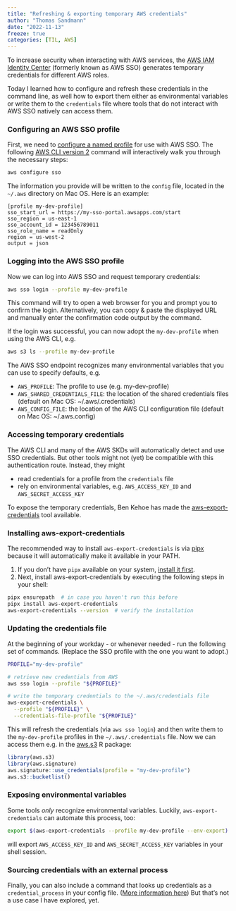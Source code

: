 ```yaml
---
title: "Refreshing & exporting temporary AWS credentials"
author: "Thomas Sandmann"
date: "2022-11-13"
freeze: true
categories: [TIL, AWS]
---
```


To increase security when interacting with AWS services, the
[AWS IAM Identity Center](https://aws.amazon.com/iam/identity-center/)
(formerly known as AWS SSO) generates temporary credentials
for different AWS roles.

Today I learned how to configure and refresh these credentials
in the command line, as well how to export them either as
environmental variables or write them to the `credentials` file
where tools that do not interact with AWS SSO natively can
access them.

### Configuring an AWS SSO profile

First, we need to 
[configure a named profile](https://docs.aws.amazon.com/cli/latest/userguide/cli-configure-sso.html)
for use with AWS SSO. The following
[AWS CLI version 2](https://docs.aws.amazon.com/cli/latest/userguide/getting-started-install.html)
command will interactively walk you through the necessary steps:

```bash
aws configure sso
```

The information you provide will be written to the `config` file, located in 
the `~/.aws` directory on Mac OS. Here is an example:

```
[profile my-dev-profile]
sso_start_url = https://my-sso-portal.awsapps.com/start
sso_region = us-east-1
sso_account_id = 123456789011
sso_role_name = readOnly
region = us-west-2
output = json
```

### Logging into the AWS SSO profile

Now we can log into AWS SSO and request temporary credentials:

```bash
aws sso login --profile my-dev-profile
```

This command will try to open a web browser for you and prompt you to confirm
the login. Alternatively, you can copy & paste the displayed URL and manually 
enter the confirmation code output by the command.

If the login was successful, you can now adopt the `my-dev-profile` when using
the AWS CLI, e.g.

```bash
aws s3 ls --profile my-dev-profile
```

The AWS SSO endpoint recognizes many environmental variables that you can use to
specify defaults, e.g.

- `AWS_PROFILE`: The profile to use (e.g. my-dev-profile)
- `AWS_SHARED_CREDENTIALS_FILE`: the location of the shared credentials files
  (default on Mac OS: ~/.aws/.credentials)
- `AWS_CONFIG_FILE`: the location of the AWS CLI configuration file 
  (default on Mac OS: ~/.aws.config)

### Accessing temporary credentials 

The AWS CLI and many of the AWS SKDs will automatically detect and use SSO
credentials. But other tools might not (yet) be compatible with this
authentication route. Instead, they might 

- read credentials for a profile from the `credentials` file
- rely on environmental variables, e.g. `AWS_ACCESS_KEY_ID` and 
  `AWS_SECRET_ACCESS_KEY`
  
To expose the temporary credentials, Ben Kehoe has made the 
[aws-export-credentials](https://github.com/benkehoe/aws-export-credentials)
tool available. 

### Installing aws-export-credentials

The recommended way to install `aws-export-credentials` is via 
[pipx](https://pypa.github.io/pipx/)
because it will automatically make it available in your PATH. 

1. If you don't have `pipx` available on your system, 
[install it first](https://pypa.github.io/pipx/#install-pipx).
2. Next, install aws-export-credentials by executing the following steps in your
  shell:

```bash
pipx ensurepath  # in case you haven't run this before
pipx install aws-export-credentials
aws-export-credentials --version  # verify the installation
```

### Updating the credentials file

At the beginning of your workday - or whenever needed - run the following set of
commands. (Replace the SSO profile with the one you want to adopt.)

```bash
PROFILE="my-dev-profile"

# retrieve new credentials from AWS
aws sso login --profile "${PROFILE}"

# write the temporary credentials to the ~/.aws/credentials file
aws-export-credentials \
  --profile "${PROFILE}" \
  --credentials-file-profile "${PROFILE}"
```

This will refresh the credentials (via `aws sso login`) and then write them 
to the `my-dev-profile` profiles in the `~/.aws/.credentials` file. Now we can
access them e.g. in the 
[aws.s3](https://cloud.r-project.org/web/packages/aws.s3/index.html) R package:

```r
library(aws.s3)
library(aws.signature)
aws.signature::use_credentials(profile = "my-dev-profile")
aws.s3::bucketlist()
```

### Exposing environmental variables

Some tools _only_ recognize environmental variables. Luckily, 
`aws-export-credentials` can automate this process, too:

```bash
export $(aws-export-credentials --profile my-dev-profile --env-export)
```

will export `AWS_ACCESS_KEY_ID` and `AWS_SECRET_ACCESS_KEY` variables in your
shell session.

### Sourcing credentials with an external process

Finally, you can also include a command that looks up credentials as a
`credential_process` in your config file.
([More information here](https://docs.aws.amazon.com/cli/latest/userguide/cli-configure-sourcing-external.html)) But that's not a use case I have explored, yet.